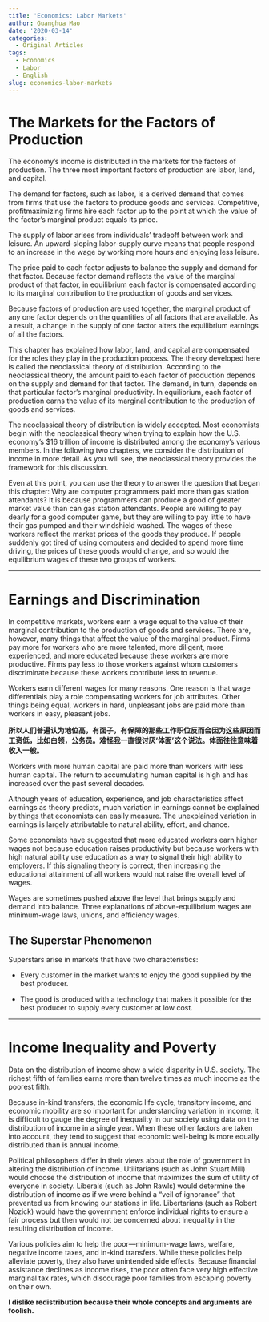 ```yaml
---
title: 'Economics: Labor Markets'
author: Guanghua Mao
date: '2020-03-14'
categories:
  - Original Articles
tags:
  - Economics
  - Labor
  - English
slug: economics-labor-markets
---
```


# The Markets for the Factors of Production

The economy’s income is distributed in the markets for the factors of production. The three most important factors of production are labor, land, and capital.

The demand for factors, such as labor, is a derived demand that comes from firms that use the factors to produce goods and services. Competitive, profitmaximizing firms hire each factor up to the point at which the value of the factor’s marginal product equals its price.

The supply of labor arises from individuals’ tradeoff between work and leisure. An upward-sloping labor-supply curve means that people respond to an increase in the wage by working more hours and enjoying less leisure.

The price paid to each factor adjusts to balance the supply and demand for that factor. Because factor demand reflects the value of the marginal product of that factor, in equilibrium each factor is compensated according to its marginal contribution to the production of goods and services.

Because factors of production are used together, the marginal product of any one factor depends on the quantities of all factors that are available. As a result, a change in the supply of one factor alters the equilibrium earnings of all the factors.

This chapter has explained how labor, land, and capital are compensated for the roles they play in the production process. The theory developed here is called the neoclassical theory of distribution. According to the neoclassical theory, the amount paid to each factor of production depends on the supply and demand for that factor. The demand, in turn, depends on that particular factor’s marginal productivity. In equilibrium, each factor of production earns the value of its marginal contribution to the production of goods and services.

The neoclassical theory of distribution is widely accepted. Most economists begin with the neoclassical theory when trying to explain how the U.S. economy’s $16 trillion of income is distributed among the economy’s various members. In the following two chapters, we consider the distribution of income in more detail. As you will see, the neoclassical theory provides the framework for this discussion.

Even at this point, you can use the theory to answer the question that began this chapter: Why are computer programmers paid more than gas station attendants? It is because programmers can produce a good of greater market value than can gas station attendants. People are willing to pay dearly for a good computer game, but they are willing to pay little to have their gas pumped and their windshield washed. The wages of these workers reflect the market prices of the goods they produce. If people suddenly got tired of using computers and decided to spend more time driving, the prices of these goods would change, and so would the equilibrium wages of these two groups of workers.

---

# Earnings and Discrimination

In competitive markets, workers earn a wage equal to the value of their marginal contribution to the production of goods and services. There are, however, many things that affect the value of the marginal product. Firms pay more for workers who are more talented, more diligent, more experienced, and more educated because these workers are more productive. Firms pay less to those workers against whom customers discriminate because these workers contribute less to revenue.

Workers earn different wages for many reasons. One reason is that wage differentials play a role compensating workers for job attributes. Other things being equal, workers in hard, unpleasant jobs are paid more than workers in easy, pleasant jobs.

**所以人们普遍认为地位高，有面子，有保障的那些工作职位反而会因为这些原因而工资低，比如白领，公务员。难怪我一直很讨厌‘体面’这个说法。体面往往意味着收入一般。**

Workers with more human capital are paid more than workers with less human capital. The return to accumulating human capital is high and has increased over the past several decades.

Although years of education, experience, and job characteristics affect earnings as theory predicts, much variation in earnings cannot be explained by things that economists can easily measure. The unexplained variation in earnings is largely attributable to natural ability, effort, and chance.

Some economists have suggested that more educated workers earn higher wages not because education raises productivity but because workers with high natural ability use education as a way to signal their high ability to employers. If this signaling theory is correct, then increasing the educational attainment of all workers would not raise the overall level of wages.

Wages are sometimes pushed above the level that brings supply and demand into balance. Three explanations of above-equilibrium wages are minimum-wage laws, unions, and efficiency wages.

## The Superstar Phenomenon

Superstars arise in markets that have two characteristics:

* Every customer in the market wants to enjoy the good supplied by the best producer.

* The good is produced with a technology that makes it possible for the best producer to supply every customer at low cost.

---

# Income Inequality and Poverty

Data on the distribution of income show a wide disparity in U.S. society. The richest fifth of families earns more than twelve times as much income as the poorest fifth.

Because in-kind transfers, the economic life cycle, transitory income, and economic mobility are so important for understanding variation in income, it is difficult to gauge the degree of inequality in our society using data on the distribution of income in a single year. When these other factors are taken into account, they tend to suggest that economic well-being is more equally distributed than is annual income.

Political philosophers differ in their views about the role of government in altering the distribution of income. Utilitarians (such as John Stuart Mill) would choose the distribution of income that maximizes the sum of utility of everyone in society. Liberals (such as John Rawls) would determine the distribution of income as if we were behind a “veil of ignorance” that prevented us from knowing our stations in life. Libertarians (such as Robert Nozick) would have the government enforce individual rights to ensure a fair process but then would not be concerned about inequality in the resulting distribution of income. 

Various policies aim to help the poor—minimum-wage laws, welfare, negative income taxes, and in-kind transfers. While these policies help alleviate poverty, they also have unintended side effects. Because financial assistance declines as income rises, the poor often face very high effective marginal tax rates, which discourage poor families from escaping poverty on their own.

**I dislike redistribution because their whole concepts and arguments are foolish.**




















































